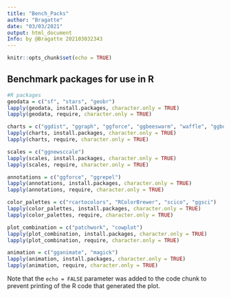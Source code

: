```yaml
---
title: "Bench_Packs"
author: "Bragatte"
date: "03/03/2021"
output: html_document
Info: by @Bragatte 202103032343
---
```


```r
knitr::opts_chunk$set(echo = TRUE)
```

## Benchmark packages for use in R

```r
#R packages 
geodata = c("sf", "stars", "geobr") 
lapply(geodata, install.packages, character.only = TRUE)
lapply(geodata, require, character.only = TRUE)

charts = c("ggdist", "ggraph", "ggforce", "ggbeeswarm", "waffle", "ggbump", "ggstream", "gggibbous", "ggridges", "treemapify") 
lapply(charts, install.packages, character.only = TRUE)
lapply(charts, require, character.only = TRUE)

scales = c("ggnewsccale") 
lapply(scales, install.packages, character.only = TRUE)
lapply(scales, require, character.only = TRUE)

annotations = c("ggforce", "ggrepel") 
lapply(annotations, install.packages, character.only = TRUE)
lapply(annotations, require, character.only = TRUE)

color_palettes = c("rcartocolors", "RColorBrewer", "scico", "ggsci") 
lapply(color_palettes, install.packages, character.only = TRUE)
lapply(color_palettes, require, character.only = TRUE)

plot_combination = c("patchwork", "cowplot") 
lapply(plot_combination, install.packages, character.only = TRUE)
lapply(plot_combination, require, character.only = TRUE)

animation = c("gganimate", "magick") 
lapply(animation, install.packages, character.only = TRUE)
lapply(animation, require, character.only = TRUE)

```

Note that the `echo = FALSE` parameter was added to the code chunk to prevent printing of the R code that generated the plot.
